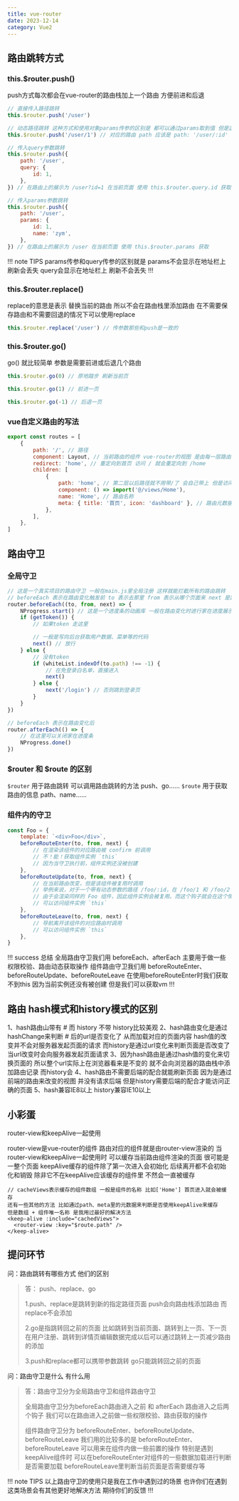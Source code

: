 ```yaml
---
title: vue-router
date: 2023-12-14
category: Vue2
---
```


## 路由跳转方式

### this.$router.push()

push方式每次都会在vue-router的路由栈加上一个路由 方便前进和后退

```js
// 直接传入路径跳转
this.$router.push('/user')

// 动态路径跳转 这种方式和使用对象params传参的区别是 都可以通过params取到值 但是这种方式刷新页面不会丢失
this.$router.push('/user/1') // 对应的路由 path 应该是 path: '/user/:id' 在当前页面 使用this.$route.params.id 就可以获取到传入的值

// 传入query参数跳转
this.$router.push({
	path: '/user',
	query: {
		id: 1,
	},
}) // 在路由上的展示为 /user?id=1 在当前页面 使用 this.$router.query.id 获取

// 传入params参数跳转
this.$router.push({
	path: '/user',
	params: {
		id: 1,
		name: 'zym',
	},
}) // 在路由上的展示为 /user 在当前页面 使用 this.$router.params 获取
```

!!! note TIPS
params传参和query传参的区别就是 params不会显示在地址栏上 刷新会丢失 query会显示在地址栏上 刷新不会丢失
!!!

### this.$router.replace()

replace的意思是表示 替换当前的路由 所以不会在路由栈里添加路由 在不需要保存路由和不需要回退的情况下可以使用replace

```js
this.$router.replace('/user') // 传参数那些和push是一致的
```

### this.$router.go()

go() 就比较简单 参数是需要前进或后退几个路由

```js
this.$router.go(0) // 原地踏步 刷新当前页

this.$router.go(1) // 前进一页

this.$router.go(-1) // 后退一页
```

### vue自定义路由的写法

```js
export const routes = [
	{
		path: '/', // 路径
		component: Layout, // 当前路由的组件 vue-router的视图 是由每一层路由的组件叠加而成的 比如Layout组件就有可能是后台管理系统的菜单、头部等
		redirect: 'home', // 重定向到首页 访问 / 就会重定向到 /home
		children: [
			{
				path: 'home', // 第二层以后路径就不用带/了 会自己带上 但是访问还得输入/home
				component: () => import('@/views/Home'),
				name: 'Home', // 路由名称
				meta: { title: '首页', icon: 'dashboard' }, // 路由元数据
			},
		],
	},
]
```

## 路由守卫

### 全局守卫

```js
// 这是一个真实项目的路由守卫 一般在main.js里全局注册 这样就能拦截所有的路由跳转
// beforeEach 表示在路由变化触发前 to 表示去那里 from 表示从哪个页面来 next 是路由跳转的函数
router.beforeEach((to, from, next) => {
	NProgress.start() // 这是一个进度条的动画库 一般在路由变化时进行家在进度展示 很多项目都在使用
	if (getToken()) {
		// 如果token 走这里

		// 一般是写向后台获取用户数据、菜单等的代码
		next() // 放行
	} else {
		// 没有token
		if (whiteList.indexOf(to.path) !== -1) {
			// 在免登录白名单，直接进入
			next()
		} else {
			next('/login') // 否则跳到登录页
		}
	}
})

// beforeEach 表示在路由变化后
router.afterEach(() => {
	// 在这里可以关闭家在进度条
	NProgress.done()
})
```

### $router 和 $route 的区别

`$router` 用于路由跳转 可以调用路由跳转的方法 push、go......
`$route` 用于获取路由的信息 path、name......

### 组件内的守卫

```js
const Foo = {
	template: `<div>Foo</div>`,
	beforeRouteEnter(to, from, next) {
		// 在渲染该组件的对应路由被 confirm 前调用
		// 不！能！获取组件实例 `this`
		// 因为当守卫执行前，组件实例还没被创建
	},
	beforeRouteUpdate(to, from, next) {
		// 在当前路由改变，但是该组件被复用时调用
		// 举例来说，对于一个带有动态参数的路径 /foo/:id，在 /foo/1 和 /foo/2 之间跳转的时候，
		// 由于会渲染同样的 Foo 组件，因此组件实例会被复用。而这个钩子就会在这个情况下被调用。
		// 可以访问组件实例 `this`
	},
	beforeRouteLeave(to, from, next) {
		// 导航离开该组件的对应路由时调用
		// 可以访问组件实例 `this`
	},
}
```

!!! success 总结
全局路由守卫我们用 beforeEach、afterEach 主要用于做一些权限校验、路由动态获取操作
组件路由守卫我们用 beforeRouteEnter、beforeRouteUpdate、beforeRouteLeave 在使用beforeRouteEnter时我们获取不到this 因为当前实例还没有被创建 但是我们可以获取vm
!!!

## 路由 hash模式和history模式的区别

1、hash路由山带有 # 而 history 不带 history比较美观
2、hash路由变化是通过hashChange来判断 # 后的url是否变化了 从而加载对应的页面内容 hash值的改变并不会对服务器发起页面的请求 而history是通过url变化来判断页面是否改变了 当url改变时会向服务器发起页面请求
3、因为hash路由是通过hash值的变化来切换页面的 所以整个url实际上在浏览器看来是不变的 就不会向浏览器的路由栈中添加路由记录 而history会
4、hash路由不需要后端的配合就能刷新页面 因为是通过前端的路由来改变的视图 并没有请求后端 但是history需要后端的配合才能访问正确的页面
5、hash兼容IE8以上 history兼容IE10以上

## 小彩蛋

router-view和keepAlive一起使用

router-view是vue-router的组件 路由对应的组件就是由router-view渲染的 当router-view和keepAlive一起使用时 可以缓存当前路由组件渲染的页面 很可能是一整个页面 keepAlive缓存的组件除了第一次进入会初始化 后续离开都不会初始化和销毁 除非它不在keepAlive应该缓存的组件里 不然会一直被缓存

```vue
// cacheViews表示缓存的组件数组 一般是组件的名称 比如['Home'] 首页进入就会被缓存
还有一些其他的方法 比如通过path、meta里的元数据来判断是否使用keepAlive来缓存
但是数组 + 组件唯一名称 是我用过最好的解决方法
<keep-alive :include="cachedViews"> 
  <router-view :key="$route.path" />
</keep-alive>
```

## 提问环节

问：路由跳转有哪些方式 他们的区别

> 答： push、replace、go
>
> 1.push、replace是跳转到新的指定路径页面 push会向路由栈添加路由 而replace不会添加
>
> 2.go是指跳转回之前的页面 比如跳转到当前页面、跳转到上一页、下一页 在用户注册、跳转到详情页编辑数据完成以后可以通过跳转上一页减少路由的添加
>
> 3.push和replace都可以携带参数跳转 go只能跳转回之前的页面

问：路由守卫是什么 有什么用

> 答：路由守卫分为全局路由守卫和组件路由守卫
>
> 全局路由守卫分为beforeEach路由进入之前 和 afterEach 路由进入之后两个钩子 我们可以在路由进入之前做一些权限校验、路由获取的操作
>
> 组件路由守卫分为 beforeRouteEnter、beforeRouteUpdate、beforeRouteLeave 我们用的比较多的是 beforeRouteEnter、beforeRouteLeave 可以用来在组件内做一些前置的操作 特别是遇到keepAlive组件时
> 可以在beforeRouteEnter对组件的一些数据加载进行判断是否需要加载 beforeRouteLeave里判断当前页面是否需要缓存等

!!! note TIPS
以上路由守卫的使用只是我在工作中遇到过的场景 也许你们在遇到这类场景会有其他更好地解决方法 期待你们的反馈
!!!
